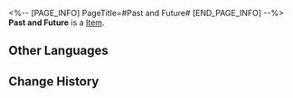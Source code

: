 <%-- [PAGE_INFO]
PageTitle=#Past and Future#
[END_PAGE_INFO] --%>
{{Item Infobox
|id          = 21025
|image       = Item Past and Future.png
|type        = 
|invCategory = Light Cone
|rarity      = 4
|effect      = Light Cone for the Path of {{Color|h|Harmony}}. The Light Cone ability is only effective for characters of this Path.
|description = The wings of the paper kite in her hands were broken, brutally reminding her of her beloved's tragic passing.<br />She kneeled next to the fire of war, eyes full of sorrow.<br /><br />''"If you are the only one left to do this, then our sacrifice would..."''
}}
{{Description|Gunfire raged on, painting the sky red without dampening its majesty.<br />She looked up at the sky, eyes full of fury.}}
'''Past and Future''' is a [[Item]].

==Other Languages==
{{Other Languages
|en   = Past and Future
|zhs  = 过往未来
|zht  = 過往未來
|ja   = {{Rubi|過去|かこ}}と{{Rubi|未来|みらい}}
|ko   = 과거와 미래
|es   = El pasado y el futuro
|fr   = Passé et futur
|ru   = Прошлое и будущее
|th   = Past and Future
|vi   = Quá Khứ Tương Lai
|de   = Vergangenheit und Zukunft
|id   = Past and Future
|pt   = Passado e Futuro
}}

==Change History==
{{Change History|2.0}}
